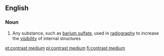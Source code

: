 ==English==

===Noun===
{{wikipedia}}
{{en-noun|head=[[contrast]] [[medium]]|contrast media}}

# {{context|medicine|lang=en}} Any substance, such as [[barium sulfate]], used in [[radiography]] to increase the [[visibility]] of internal structures

[[et:contrast medium]]
[[pl:contrast medium]]
[[fi:contrast medium]]